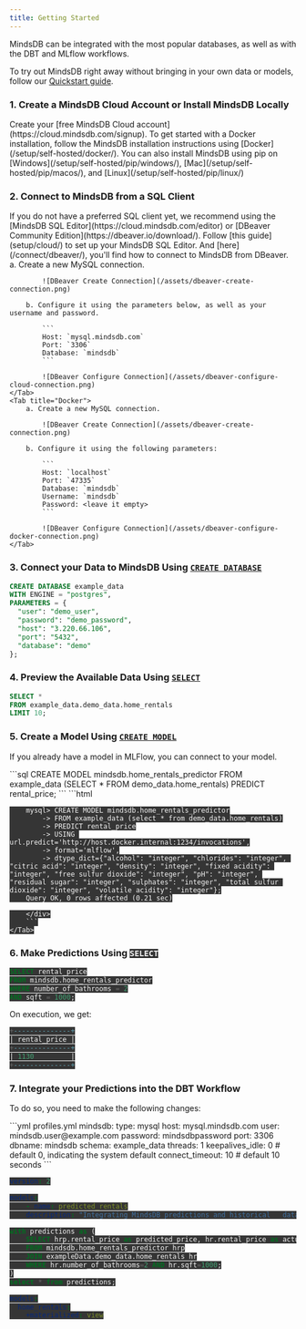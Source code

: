 ```yaml
---
title: Getting Started
---
```


MindsDB can be integrated with the most popular databases, as well as with the DBT and MLflow workflows.

To try out MindsDB right away without bringing in your own data or models, follow our [Quickstart guide](/quickstart/).

### 1. Create a MindsDB Cloud Account or Install MindsDB Locally

<Tabs>
  <Tab title="MindsDB Cloud">
    Create your [free MindsDB Cloud account](https://cloud.mindsdb.com/signup).
  </Tab>
  <Tab title="Docker">
    To get started with a Docker installation, follow the MindsDB installation
    instructions using [Docker](/setup/self-hosted/docker/).
  </Tab>
  <Tab title="pip">
    You can also install MindsDB using pip on
    [Windows](/setup/self-hosted/pip/windows/),
    [Mac](/setup/self-hosted/pip/macos/), and [Linux](/setup/self-hosted/pip/linux/)
  </Tab>
</Tabs>

### 2. Connect to MindsDB from a SQL Client

<Tip>
  If you do not have a preferred SQL client yet, we recommend using the [MindsDB
  SQL Editor](https://cloud.mindsdb.com/editor) or [DBeaver Community
  Edition](https://dbeaver.io/download/). Follow [this guide](setup/cloud/) to
  set up your MindsDB SQL Editor. And [here](/connect/dbeaver/), you'll find how
  to connect to MindsDB from DBeaver.
</Tip>

<Tabs>
    <Tab title="MindsDB Cloud">
        a. Create a new MySQL connection.

            ![DBeaver Create Connection](/assets/dbeaver-create-connection.png)

        b. Configure it using the parameters below, as well as your username and password.

            ```
            Host: `mysql.mindsdb.com`
            Port: `3306`
            Database: `mindsdb`
            ```

            ![DBeaver Configure Connection](/assets/dbeaver-configure-cloud-connection.png)
    </Tab>
    <Tab title="Docker">
        a. Create a new MySQL connection.

            ![DBeaver Create Connection](/assets/dbeaver-create-connection.png)

        b. Configure it using the following parameters:

            ```
            Host: `localhost`
            Port: `47335`
            Database: `mindsdb`
            Username: `mindsdb`
            Password: <leave it empty>
            ```

            ![DBeaver Configure Connection](/assets/dbeaver-configure-docker-connection.png)
    </Tab>

</Tabs>

### 3. Connect your Data to MindsDB Using [`CREATE DATABASE`](https://docs.mindsdb.com/sql/create/databases/)

```sql
CREATE DATABASE example_data
WITH ENGINE = "postgres",
PARAMETERS = {
  "user": "demo_user",
  "password": "demo_password",
  "host": "3.220.66.106",
  "port": "5432",
  "database": "demo"
};
```

### 4. Preview the Available Data Using [`SELECT`](/sql/api/select/)

```sql
SELECT *
FROM example_data.demo_data.home_rentals
LIMIT 10;
```

### 5. Create a Model Using [`CREATE MODEL`](/sql/create/predictor/)

If you already have a model in MLFlow, you can connect to your model.

<Tabs>
    <Tab title="MindsDB creates my model">
        ```sql
        CREATE MODEL mindsdb.home_rentals_predictor
        FROM example_data
            (SELECT * FROM demo_data.home_rentals)
        PREDICT rental_price;
        ```
    </Tab>
    <Tab title="My model is in MLflow">
        ```html
        <div id="create-predictor">
        <style>
            #create-predictor code { background-color: #353535; color: #f5f5f5 }
        </style>

        mysql> CREATE MODEL mindsdb.home_rentals_predictor
            -> FROM example_data (select * from demo_data.home_rentals)
            -> PREDICT rental_price
            -> USING url.predict='http://host.docker.internal:1234/invocations',
            -> format='mlflow',
            -> dtype_dict={"alcohol": "integer", "chlorides": "integer", "citric acid": "integer", "density": "integer", "fixed acidity": "integer", "free sulfur dioxide": "integer", "pH": "integer", "residual sugar": "integer", "sulphates": "integer", "total sulfur dioxide": "integer", "volatile acidity": "integer"};
        Query OK, 0 rows affected (0.21 sec)

        </div>
        ```
    </Tab>

</Tabs>

### 6. Make Predictions Using [`SELECT`](/sql/api/select/)

```sql
SELECT rental_price
FROM mindsdb.home_rentals_predictor
WHERE number_of_bathrooms = 2
AND sqft = 1000;
```

On execution, we get:

```sql
+--------------+
| rental_price |
+--------------+
| 1130         |
+--------------+
```

### 7. Integrate your Predictions into the DBT Workflow

To do so, you need to make the following changes:

<CodeGroup>
```yml profiles.yml
mindsdb:
    type: mysql
    host: mysql.mindsdb.com
    user: mindsdb.user@example.com
    password: mindsdbpassword
    port: 3306
    dbname: mindsdb
    schema: example_data
    threads: 1
    keepalives_idle: 0 # default 0, indicating the system default
    connect_timeout: 10 # default 10 seconds
```

```yml schema.yml
version: 2

models:
    - name: predicted_rentals
    description: "Integrating MindsDB predictions and historical   data"
```

```sql predicted_rentals.sql
with predictions as (
    SELECT hrp.rental_price as predicted_price, hr.rental_price as actual_price
    FROM mindsdb.home_rentals_predictor hrp
    JOIN exampleData.demo_data.home_rentals hr
    WHERE hr.number_of_bathrooms=2 AND hr.sqft=1000;
)
select * from predictions;
```

```yml dbt_project.yml
models:
  home_rentals:
    +materialized: view
```

</CodeGroup>

